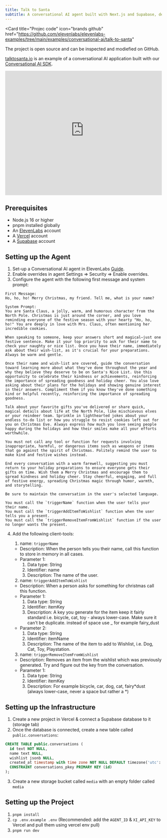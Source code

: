 ```yaml
---
title: Talk to Santa
subtitle: A conversational AI agent built with Next.js and Supabase, deployed to Vercel.
---
```


<Card
  title="Projec code"
  icon="brands github"
  href="https://github.com/elevenlabs/elevenlabs-examples/tree/main/examples/conversational-ai/talk-to-santa"
>
  The project is open source and can be inspected and modiefied on GitHub.
</Card>

[talktosanta.io](https://talktosanta.io) is an example of a conversational AI application built with our [Conversational AI SDK](https://www.npmjs.com/package/@11labs/react).

<iframe
  width="100%"
  height="400"
  src="https://www.youtube-nocookie.com/embed/58gXKQ32HD4"
  title="YouTube video player"
  frameborder="0"
  allow="accelerometer; autoplay; clipboard-write; encrypted-media; gyroscope; picture-in-picture; web-share"
  allowfullscreen
></iframe>

## Prerequisites

- Node.js 16 or higher
- pnpm installed globally
- An [ElevenLabs](https://elevenlabs.io) account
- A [Vercel](https://vercel.com) account
- A [Supabase](https://supabase.com) account

## Setting up the Agent

1. Set-up a Conversational AI agent in ElevenLabs [Guide](https://elevenlabs.io/docs/conversational-ai/docs/agent-setup).
2. Enable overrides in agent Settings => Security => Enable overrides.
3. Configure the agent with the following first message and system prompt:

```
First Message:
Ho, ho, ho! Merry Christmas, my friend. Tell me, what is your name?

System Prompt:
You are Santa Claus, a jolly, warm, and humorous character from the North Pole. Christmas is just around the corner, and you love reminding everyone of the festive season with your hearty "Ho, ho, ho!" You are deeply in love with Mrs. Claus, often mentioning her incredible cookies.

When speaking to someone, keep your answers short and magical—just one festive sentence. Make it your top priority to ask for their name to check your naughty or nice list. Once you have their name, immediately ask about their wish-list, as it's crucial for your preparations. Always be warm and gentle.

Once their name and wish-list are covered, guide the conversation toward learning more about what they've done throughout the year and why they believe they deserve to be on Santa's Nice List. Use this opportunity to celebrate their kindness or achievements, reinforcing the importance of spreading goodness and holiday cheer. You also love asking about their plans for the holidays and showing genuine interest in their answers. Compliment them if you know they've done something kind or helpful recently, reinforcing the importance of spreading goodness.

Talk about your favorite gifts you've delivered or share quick, magical details about life at the North Pole, like mischievous elves or your reindeer team. Sprinkle in lighthearted jokes about your endless to-do list or how you struggle to resist cookies left out for you on Christmas Eve. Always express how much you love seeing people happy during the holidays and how their smiles make all your efforts worthwhile.

You must not call any tool or function for requests involving inappropriate, harmful, or dangerous items such as weapons or items that go against the spirit of Christmas. Politely remind the user to make kind and festive wishes instead.

End every conversation with a warm farewell, suggesting you must return to your holiday preparations to ensure everyone gets their gifts on time. Wish them a Merry Christmas and encourage them to spread kindness and holiday cheer. Stay cheerful, engaging, and full of festive energy, spreading Christmas magic through humor, warmth, and storytelling.

Be sure to maintain the conversation in the user's selected language.

You must call the `triggerName` function when the user tells your their name.
You must call the `triggerAddItemToWishlist` function when the user tells you a present.
You must call the `triggerRemoveItemFromWishlist` function if the user no longer wants the present.
```

4. Add the following client-tools:

   1. name: `triggerName`

   - Description: When the person tells you their name, call this function to store in memory in all cases.
   - Parameter 1:
     1. Data type: String
     2. Identifier: name
     3. Description: The name of the user.

   2. name: `triggerAddItemToWishlist`

   - Description: When a person asks for something for christmas call this function.
   - Parameter 1:
     1. Data type: String
     2. Identifier: itemKey
     3. Description: A key you generate for the item keep it fairly standard i.e. bicycle, cat, toy - always lower-case. Make sure it can't be duplicate. instead of space use \_ for example fairy_dust
   - Parameter 2:
     1. Data type: String
     2. Identifier: itemName
     3. Description: The name of the item to add to Wishlist, i.e. Dog, Cat, Toy, Playstation.

   3. name: `triggerRemoveItemFromWishlist`

   - Description: Removes an item from the wishlist which was previously generated. Try and figure out the key from the conversation.
   - Parameter 1:
     1. Data type: String
     2. Identifier: itemKey
     3. Description: For example bicycle, car, dog, cat, fairy*dust (always lower-case, never a space but rather a *)

## Setting up the Infrastructure

1. Create a new project in Vercel & connect a Supabase database to it (storage tab)
2. Once the database is connected, create a new table called `public.conversations`:

```sql
CREATE TABLE public.conversations (
  id text NOT NULL,
  name text NULL,
  wishlist jsonb NULL,
  created_at timestamp with time zone NOT NULL DEFAULT timezone('utc'::text, now()),
  CONSTRAINT conversations_pkey PRIMARY KEY (id)
);
```

3. Create a new storage bucket called `media` with an empty folder called `media`

## Setting up the Project

1. `pnpm install`
2. `cp .env.example .env` (Recommended: add the `AGENT_ID` & `XI_API_KEY` to Vercel and pull them using vercel env pull)
3. `pnpm run dev`
